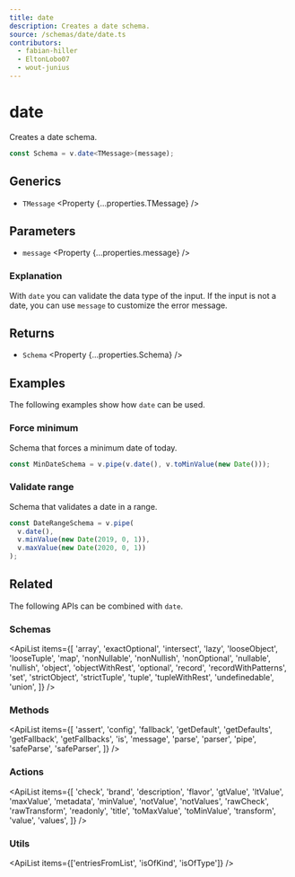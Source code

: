 ```yaml
---
title: date
description: Creates a date schema.
source: /schemas/date/date.ts
contributors:
  - fabian-hiller
  - EltonLobo07
  - wout-junius
---
```



# date

Creates a date schema.

```ts
const Schema = v.date<TMessage>(message);
```

## Generics

- `TMessage` <Property {...properties.TMessage} />

## Parameters

- `message` <Property {...properties.message} />

### Explanation

With `date` you can validate the data type of the input. If the input is not a date, you can use `message` to customize the error message.

## Returns

- `Schema` <Property {...properties.Schema} />

## Examples

The following examples show how `date` can be used.

### Force minimum

Schema that forces a minimum date of today.

```ts
const MinDateSchema = v.pipe(v.date(), v.toMinValue(new Date()));
```

### Validate range

Schema that validates a date in a range.

```ts
const DateRangeSchema = v.pipe(
  v.date(),
  v.minValue(new Date(2019, 0, 1)),
  v.maxValue(new Date(2020, 0, 1))
);
```

## Related

The following APIs can be combined with `date`.

### Schemas

<ApiList
  items={[
    'array',
    'exactOptional',
    'intersect',
    'lazy',
    'looseObject',
    'looseTuple',
    'map',
    'nonNullable',
    'nonNullish',
    'nonOptional',
    'nullable',
    'nullish',
    'object',
    'objectWithRest',
    'optional',
    'record',
    'recordWithPatterns',
    'set',
    'strictObject',
    'strictTuple',
    'tuple',
    'tupleWithRest',
    'undefinedable',
    'union',
  ]}
/>

### Methods

<ApiList
  items={[
    'assert',
    'config',
    'fallback',
    'getDefault',
    'getDefaults',
    'getFallback',
    'getFallbacks',
    'is',
    'message',
    'parse',
    'parser',
    'pipe',
    'safeParse',
    'safeParser',
  ]}
/>

### Actions

<ApiList
  items={[
    'check',
    'brand',
    'description',
    'flavor',
    'gtValue',
    'ltValue',
    'maxValue',
    'metadata',
    'minValue',
    'notValue',
    'notValues',
    'rawCheck',
    'rawTransform',
    'readonly',
    'title',
    'toMaxValue',
    'toMinValue',
    'transform',
    'value',
    'values',
  ]}
/>

### Utils

<ApiList items={['entriesFromList', 'isOfKind', 'isOfType']} />
